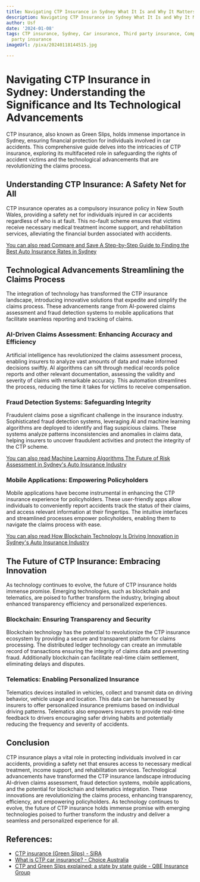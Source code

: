 ```yaml
---
title: Navigating CTP Insurance in Sydney What It Is and Why It Matters
description: Navigating CTP Insurance in Sydney What It Is and Why It Matters
author: Usf
date: '2024-01-08'
tags: CTP insurance, Sydney, Car insurance, Third party insurance, Compulsory third
  party insurance
imageUrl: /pixa/20240118144515.jpg

---
```

# Navigating  CTP Insurance in Sydney: Understanding  the Significance and Its Technological Advancements

CTP insurance,  also known as Green Slips, holds immense importance in Sydney,  ensuring financial protection for individuals  involved in car accidents. This comprehensive guide delves into the intricacies of CTP insurance, exploring its multifaceted role in safeguarding  the rights of accident victims and the  technological advancements that are revolutionizing the claims  process.

## Understanding CTP Insurance: A Safety Net for All

CTP insurance operates  as a compulsory insurance policy in New  South Wales, providing a safety net  for individuals injured in car accidents  regardless  of who is at fault. This no-fault scheme ensures that  victims receive necessary medical treatment income  support, and  rehabilitation services, alleviating the financial burden associated with accidents.

[You  can also read Compare and Save A  Step-by-Step Guide to Finding the Best Auto Insurance Rates in Sydney](Compare%20and%20Save%20A%20Step-by-Step%20Guide%20to%20Finding%20the%20Best%20Auto%20Insurance%20Rates%20in%20Sydney)


## Technological Advancements Streamlining the Claims Process

The integration of technology has transformed the CTP insurance landscape, introducing  innovative solutions that expedite and simplify the claims process. These advancements range from AI-powered claims assessment and fraud detection systems to mobile applications that facilitate seamless reporting and tracking of claims.

### AI-Driven Claims Assessment:  Enhancing Accuracy  and Efficiency

Artificial intelligence has revolutionized the claims assessment process, enabling insurers to analyze vast amounts of data and  make informed  decisions swiftly. AI algorithms can sift through medical records  police reports  and other  relevant documentation, assessing the validity and severity of claims with remarkable accuracy. This automation streamlines the process, reducing the time it takes for victims to receive compensation.

### Fraud Detection Systems: Safeguarding Integrity

Fraudulent claims  pose  a significant challenge in the insurance industry. Sophisticated fraud detection systems, leveraging AI and machine  learning  algorithms are deployed to identify and flag suspicious claims. These systems analyze patterns inconsistencies and anomalies in claims data, helping insurers to uncover fraudulent activities and protect the integrity of the CTP scheme.

[You can also  read Machine Learning Algorithms The Future of Risk Assessment in Sydney's Auto Insurance Industry](Machine%20Learning%20Algorithms%20The%20Future%20of%20Risk%20Assessment%20in%20Sydney%27s%20Auto%20Insurance%20Industry)


### Mobile Applications: Empowering Policyholders

Mobile applications have become instrumental in enhancing  the CTP insurance experience for policyholders. These user-friendly apps allow individuals to conveniently report accidents track  the status of  their claims, and access relevant information  at their fingertips. The intuitive interfaces and streamlined processes empower policyholders, enabling  them to navigate the claims process with  ease.

[You can also read How Blockchain Technology Is Driving Innovation in Sydney's Auto Insurance Industry](How%20Blockchain%20Technology%20Is%20Driving%20Innovation%20in%20Sydney%27s%20Auto%20Insurance%20Industry)


## The Future  of CTP Insurance:  Embracing Innovation

As technology continues to evolve,  the future of CTP insurance holds immense promise. Emerging technologies, such as blockchain and telematics, are poised to further transform  the industry, bringing about enhanced transparency efficiency and personalized experiences.

### Blockchain: Ensuring Transparency and Security

Blockchain technology has  the potential to revolutionize the CTP  insurance ecosystem by providing a  secure and transparent  platform for claims processing. The distributed ledger technology can create an immutable  record of  transactions ensuring the integrity of  claims data and preventing fraud. Additionally blockchain can facilitate real-time claim settlement, eliminating delays and disputes.

### Telematics: Enabling Personalized Insurance

Telematics devices installed  in vehicles, collect  and transmit  data on driving behavior, vehicle usage and location.  This data can be harnessed  by insurers to offer personalized insurance premiums based on individual driving patterns. Telematics also empowers insurers to provide real-time feedback to drivers encouraging safer driving habits and potentially reducing the frequency and severity of accidents.

## Conclusion

CTP insurance plays a vital role in protecting individuals involved in  car accidents, providing a safety net that ensures access to necessary medical  treatment, income support,  and rehabilitation services. Technological  advancements have transformed the CTP insurance landscape introducing  AI-driven claims assessment,  fraud detection systems, mobile applications, and the potential for blockchain and telematics integration.  These innovations are revolutionizing  the  claims process, enhancing transparency, efficiency, and empowering policyholders. As technology continues to evolve, the future of CTP insurance holds immense promise with emerging technologies poised  to further transform the industry and deliver a  seamless and personalized experience for all.

## References:
- [CTP insurance (Green Slips) - SIRA](https://www.sira.nsw.gov.au/insurance-coverage/CTP-insurance-Green-Slips)
- [What is CTP car insurance? - Choice Australia](https://www.choice.com.au/money/insurance/car/articles/what-is-ctp-car-insurance)
- [CTP and Green Slips explained: a state by state guide - QBE Insurance Group](https://www.qbe.com/au/news/ctp-explained)
